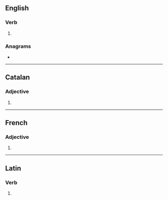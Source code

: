 ==English==

===Verb===
{{head|en|verb form}}

# {{en-third-person singular of|obscure}}

===Anagrams===
* {{anagrams|en|subscore}}

----

==Catalan==

===Adjective===
{{head|ca|adjective form}}

# {{feminine plural of|obscur|lang=ca}}

----

==French==

===Adjective===
{{fr-adj-form}}

# {{feminine plural of|obscur|lang=fr}}

----

==Latin==

===Verb===
{{la-verb-form|obscūrēs}}

# {{inflection of|obscūrō||2|s|pres|actv|subj|lang=la}}